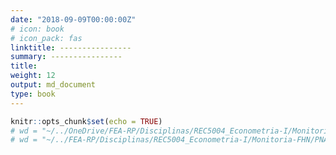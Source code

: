 ---
date: "2018-09-09T00:00:00Z"
# icon: book
# icon_pack: fas
linktitle: ----------------
summary: ----------------
title: 
weight: 12
output: md_document
type: book
---

```{r setup, include=FALSE}
knitr::opts_chunk$set(echo = TRUE)
# wd = "~/../OneDrive/FEA-RP/Disciplinas/REC5004_Econometria-I/Monitoria-FHN/PNADc" # Aspire
# wd = "~/../FEA-RP/Disciplinas/REC5004_Econometria-I/Monitoria-FHN/PNADc" # Nitro
```






